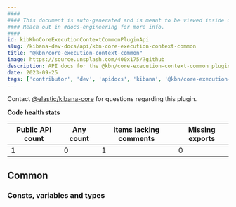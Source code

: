 ```yaml
---
####
#### This document is auto-generated and is meant to be viewed inside our experimental, new docs system.
#### Reach out in #docs-engineering for more info.
####
id: kibKbnCoreExecutionContextCommonPluginApi
slug: /kibana-dev-docs/api/kbn-core-execution-context-common
title: "@kbn/core-execution-context-common"
image: https://source.unsplash.com/400x175/?github
description: API docs for the @kbn/core-execution-context-common plugin
date: 2023-09-25
tags: ['contributor', 'dev', 'apidocs', 'kibana', '@kbn/core-execution-context-common']
---
```




Contact [@elastic/kibana-core](https://github.com/orgs/elastic/teams/kibana-core) for questions regarding this plugin.

**Code health stats**

| Public API count  | Any count | Items lacking comments | Missing exports |
|-------------------|-----------|------------------------|-----------------|
| 1 | 0 | 1 | 0 |

## Common

### Consts, variables and types
<DocDefinitionList data={kbnCoreExecutionContextCommonObj.common.misc}/>

